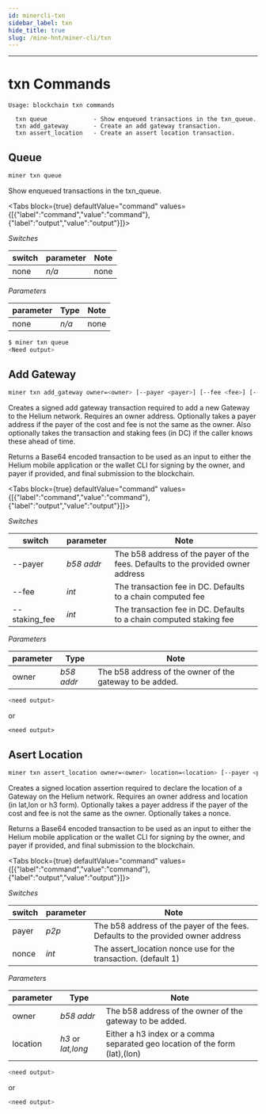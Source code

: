 ```yaml
---
id: minercli-txn
sidebar_label: txn
hide_title: true
slug: /mine-hnt/miner-cli/txn
---
```



---

# txn Commands
```
Usage: blockchain txn commands

  txn queue             - Show enqueued transactions in the txn_queue.
  txn add_gateway       - Create an add gateway transaction.
  txn assert_location   - Create an assert location transaction.
```
## Queue

```bash
miner txn queue
```

Show enqueued transactions in the txn_queue.

<Tabs
  block={true}
  defaultValue="command"
  values={[{"label":"command","value":"command"},{"label":"output","value":"output"}]}>
<TabItem value="command">

_Switches_

| switch              | parameter | Note                                   |
| ------------------- | --------- | -------------------------------------- |
| none                | _n/a_     | none                                   |


_Parameters_

| parameter              | Type     | Note                                   |
| ------------------- | -------- | -------------------------------------- |
| none                | _n/a_    | none                                   |

</TabItem>
<TabItem value="output">

```bash
$ miner txn queue
<Need output>
```

</TabItem>
</Tabs>

## Add Gateway

```bash
miner txn add_gateway owner=<owner> [--payer <payer>] [--fee <fee>] [--staking_fee <staking_fee>]
```

  Creates a signed add gateway transaction required to add a new Gateway to the Helium network.
  Requires an owner address. Optionally takes a payer address if the payer of the cost and fee is
  not the same as the owner. Also optionally takes the transaction and staking fees (in DC) if the
  caller knows these ahead of time.

  Returns a Base64 encoded transaction to be used as an input to either the
  Helium mobile application or the wallet CLI for signing by the owner, and payer if provided, and
  final submission to the blockchain.


<Tabs
  block={true}
  defaultValue="command"
  values={[{"label":"command","value":"command"},{"label":"output","value":"output"}]}>
<TabItem value="command">

_Switches_

| switch              | parameter | Note                                   |
| ------------------- | --------- | -------------------------------------- |
| --payer             | _b58 addr_ | The b58 address of the payer of the fees. Defaults to the provided owner address |
| --fee               | _int_     | The transaction fee in DC. Defaults to a chain computed fee                 |
| --staking_fee       | _int_     |  The transaction fee in DC. Defaults to a chain computed staking fee                |

_Parameters_

| parameter              | Type     | Note                                   |
| ------------------- | -------- | -------------------------------------- |
| owner             | _b58 addr_ | The b58 address of the owner of the gateway to be added. |


</TabItem>
<TabItem value="output">

```bash
<need output>
```
or
```
<need output>
```

</TabItem>
</Tabs>


## Asert Location

```bash
miner txn assert_location owner=<owner> location=<location> [--payer <payer>] [--nonce <nonce]
```

  Creates a signed location assertion required to declare the location of a Gateway on the Helium network.
  Requires an owner address and location (in lat,lon or h3 form).
  Optionally takes a payer address if the payer of the cost and fee is not the same as the owner.
  Optionally takes a nonce.

  Returns a Base64 encoded transaction to be used as an input to either the
  Helium mobile application or the wallet CLI for signing by the owner, and payer if provided, and
  final submission to the blockchain.



<Tabs
  block={true}
  defaultValue="command"
  values={[{"label":"command","value":"command"},{"label":"output","value":"output"}]}>
<TabItem value="command">

_Switches_

| switch              | parameter | Note                                   |
| ------------------- | --------- | -------------------------------------- |
| payer             | _p2p_     | The b58 address of the payer of the fees. Defaults to the provided owner address |
| nonce             | _int_     | The assert_location nonce use for the transaction. (default 1)              |

_Parameters_

| parameter              | Type     | Note                                   |
| ------------------- | -------- | -------------------------------------- |
| owner               | _b58 addr_ | The b58 address of the owner of the gateway to be added. | 
| location            | _h3_ or _lat,long_    | Either a h3 index or a comma separated geo location of the form (lat),(lon) |     

</TabItem>
<TabItem value="output">

```bash
<need output>
```
or
```bash
<need output>
```

</TabItem>
</Tabs>


